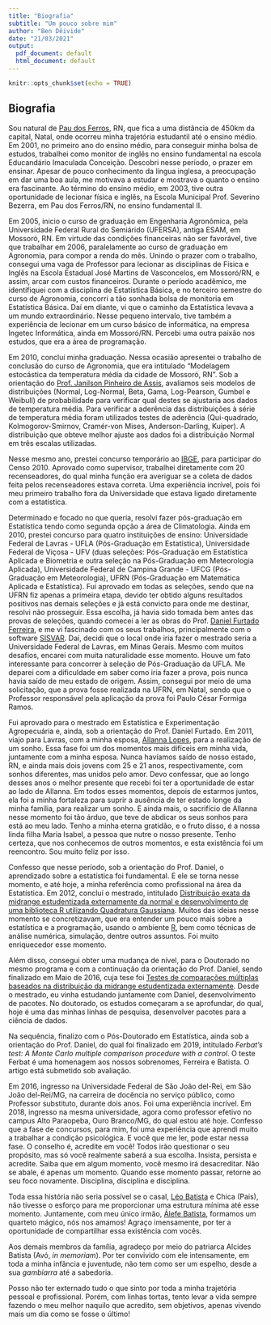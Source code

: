 ```yaml
---
title: "Biografia"
subtitle: "Um pouco sobre mim"
author: "Ben Dêivide"
date: "21/03/2021"
output:
  pdf_document: default
  html_document: default
---
```


```r
knitr::opts_chunk$set(echo = TRUE)
```

## Biografia

Sou natural de [Pau dos Ferros](http://pt.wikipedia.org/wiki/Pau_dos_Ferros), RN, que fica a uma distância de 450km da capital, Natal, onde ocorreu minha trajetória estudantil até o ensino médio. Em 2001, no primeiro ano do ensino médio, para conseguir minha bolsa de estudos, trabalhei como monitor de inglês no ensino fundamental na escola Educandário Imaculada Conceição. Descobri nesse período, o prazer em ensinar. Apesar de pouco conhecimento da língua inglesa, a preocupação em dar uma boa aula, me motivava a estudar e mostrava o quanto o ensino era fascinante. Ao término do ensino médio, em 2003, tive outra oportunidade de lecionar
física e inglês, na Escola Municipal Prof. Severino Bezerra, em Pau dos Ferros/RN, no ensino fundamental II. 

Em 2005, inicio o curso de graduação em Engenharia Agronômica, pela Universidade Federal Rural do Semiárido (UFERSA), antiga ESAM, em Mossoró, RN.
Em virtude das condições financeiras não ser favorável, tive que trabalhar em 2006, paralelamente ao curso de graduação em Agronomia, para compor a renda do mês. Unindo o prazer com o trabalho, consegui uma vaga de Professor para lecionar as disciplinas de
Física e Inglês na Escola Estadual José Martins de Vasconcelos, em Mossoró/RN, e assim, arcar com custos financeiros. Durante o período acadêmico, me identifiquei com a disciplina
de Estatística Básica, e no terceiro semestre do curso de Agronomia, concorri a tão sonhada bolsa de monitoria em Estatística Básica. Daí em diante, vi que o caminho da Estatística levava a um mundo extraordinário. Nesse pequeno intervalo, tive também a experiência de
lecionar em um curso básico de informática, na empresa Ingetec Informática, ainda em Mossoró/RN. Percebi uma outra paixão nos estudos, que era a área de programação.

Em 2010, concluí minha graduação. Nessa ocasião apresentei o trabalho de conclusão do curso de Agronomia, que era intitulado “Modelagem estocástica da temperatura média da cidade de Mossoró, RN”. Sob a orientação do [Prof. Janilson Pinheiro de Assis](https://sigaa.ufersa.edu.br/sigaa/public/docente/portal.jsf?siape=396304), avaliamos
seis modelos de distribuições (Normal, Log-Normal, Beta, Gama, Log-Pearson, Gumbel e
Weibull) de probabilidade para verificar qual destes se ajustaria aos dados de temperatura
média. Para verificar a aderência das distribuições à série de temperatura média foram
utilizados testes de aderência (Qui-quadrado, Kolmogorov-Smirnov, Cramér-von Mises,
Anderson-Darling, Kuiper). A distribuição que obteve melhor ajuste aos dados foi a
distribuição Normal em três escalas utilizadas.

Nesse mesmo ano, prestei concurso temporário ao [IBGE](https://www.ibge.gov.br/), para participar do Censo 2010. Aprovado como supervisor, trabalhei diretamente com 20 recenseadores, do qual minha
função era averiguar se a coleta de dados feita pelos recenseadores estava correta. Uma
experiência incrível, pois foi meu primeiro trabalho fora da Universidade que estava ligado
diretamente com a estatística.

Determinado e focado no que queria, resolvi fazer pós-graduação em Estatística tendo
como segunda opção a área de Climatologia. Ainda em 2010, prestei concurso para quatro
instituições de ensino: Universidade Federal de Lavras - UFLA (Pós-Graduação em
Estatística), Universidade Federal de Viçosa - UFV (duas seleções: Pós-Graduação em Estatística
Aplicada e Biometria e outra seleção na Pós-Graduação em Meteorologia Aplicada),
Universidade Federal de Campina Grande - UFCG (Pós-Graduação em Meteorologia),
UFRN (Pós-Graduação em Matemática Aplicada e Estatística). Fui aprovado em todas
as seleções, sendo que na UFRN fiz apenas a primeira etapa, devido ter obtido alguns resultados positivos nas demais seleções e já está convicto para onde me destinar, resolvi não prosseguir. Essa escolha, já havia sido tomada bem antes das provas de seleções, quando comecei a ler as obras do Prof.
[Daniel Furtado Ferreira](https://des.ufla.br/~danielff/), e me vi fascinado com os seus trabalhos, principalmente com o software [SISVAR](https://des.ufla.br/~danielff/programas/sisvar.html). Daí, decidi que o local onde iria fazer o mestrado seria a Universidade
Federal de Lavras, em Minas Gerais.
Mesmo com muitos desafios, encarei com muita naturalidade esse momento. Houve
um fato interessante para concorrer à seleção de Pós-Graduação da UFLA. Me deparei
com a dificuldade em saber como iria fazer a prova, pois nunca havia saído de meu estado
de origem. Assim, consegui por meio de uma solicitação, que a prova fosse realizada
na UFRN, em Natal, sendo que o Professor responsável pela aplicação da prova foi Paulo
César Formiga Ramos. 

Fui aprovado para o mestrado em Estatística e Experimentação
Agropecuária e, ainda, sob a orientação do Prof. Daniel Furtado. Em 2011, viajo para
Lavras, com a minha esposa, [Allanna Lopes](https://www.instagram.com/allannadvl/), para a realização de um sonho. Essa fase foi um dos momentos mais difíceis em minha vida, juntamente com a minha esposa. Nunca havíamos saído de nosso estado, RN, e ainda mais dois jovens com 25 e 21 anos, respectivamente, com sonhos diferentes, mas unidos pelo amor. Devo confessar, que ao longo desses anos o melhor presente que recebi foi ter a oportunidade de estar ao lado de Allanna. Em todos esses momentos, depois de estarmos juntos, ela foi a minha fortaleza para suprir a ausência de ter estado longe da minha família, para realizar um sonho. E ainda mais, o sacrifício de Allanna nesse momento foi tão árduo, que teve de abdicar os seus sonhos para está ao meu lado. Tenho a minha eterna gratidão, e o fruto disso, é a nossa linda filha Maria Isabel, a pessoa que nutre o nosso presente. Tenho certeza, que nos conhecemos de outros momentos, e esta existência foi um reencontro. Sou muito feliz por isso.

Confesso que nesse período, sob a orientação do Prof. Daniel, o aprendizado sobre a
estatística foi fundamental. E ele se torna nesse momento, e até hoje, a minha referência como profissional na área da
Estatística. Em 2012, concluí o mestrado, intitulado [Distribuição exata da midrange estudentizada externamente da normal e desenvolvimento de uma biblioteca R utilizando Quadratura Gaussiana](http://repositorio.ufla.br/bitstream/1/753/1/DISSERTA%c3%87%c3%83O_Distribui%c3%a7%c3%a3o%20exata%20da%20midrange%20estudentizada%20externamente%20da%20normal%20e%20desenvolvimento%20de%20uma%20biblioteca%20R%20utilizando%20Quadratur.pdf). Muitos das ideias nesse momento se concretizavam, que era entender um pouco mais sobre a estatística e a programação, usando o ambiente [R](http://r-project.org/), bem como técnicas de análise numérica, simulação, dentre outros assuntos. Foi muito enriquecedor esse momento.

Além disso, consegui obter uma mudança de
nível, para o Doutorado no mesmo programa e com a continuação da orientação do Prof. Daniel, sendo finalizado em Maio de 2016, cuja tese foi [Testes de comparações múltiplas baseados na distribuição da midrange estudentizada externamente](http://repositorio.ufla.br/bitstream/1/11466/2/TESE_Testes%20de%20compara%c3%a7%c3%b5es%20m%c3%baltiplas%20baseados%20na%20distribui%c3%a7%c3%a3o%20da%20midrange%20estudentizada%20externamente.pdf). Desde o mestrado, eu vinha estudando juntamente com Daniel, desenvolvimento de pacotes. No doutorado, os estudos começaram a se aprofundar, do qual, hoje é uma das minhas linhas de pesquisa, desenvolver pacotes para a ciência de dados.

Na sequência, finalizo com o Pós-Doutorado em Estatística, ainda sob a orientação do Prof. Daniel, do qual foi finalizado em 2019, intitulado *Ferbat’s test: A Monte Carlo multiple comparison
procedure with a control*. O teste Ferbat é uma homenagem aos nossos sobrenomes, Ferreira e Batista. O artigo está submetido sob avaliação.

Em 2016, ingresso na Universidade Federal de São João del-Rei, em São João del-Rei/MG, na carreira de docência no serviço público, como Professor substituto, durante dois anos. Foi uma experiência incrível. Em 2018, ingresso na mesma universidade, agora como professor efetivo no campus Alto Paraopeba, Ouro Branco/MG, do qual estou até hoje. Confesso que a fase de concursos, para mim, foi uma experiência que aprendi muito a trabalhar a condição psicológica. E você que me ler, pode estar nessa fase. O conselho é, acredite em você! Todos irão questionar o seu propósito, mas só você realmente saberá a sua escolha. Insista, persista e acredite. Saiba que em algum momento, você mesmo irá desacreditar. Não se abale, é apenas um momento. Quando esse momento passar, retorne ao seu foco novamente. Disciplina, disciplina e disciplina.

Toda essa história não seria possível se o casal, [Léo Batista](https://www.facebook.com/josealcigeriobatista.alcigerio) e Chica (Pais), não tivesse o esforço para me proporcionar uma estrutura mínima até esse momento. Juntamente, com meu único irmão, [Álefe Batista](https://www.instagram.com/alefebatistareal/), formamos um quarteto mágico, nós nos amamos! Agraço imensamente, por ter a oportunidade de compartilhar essa existência com vocês.

Aos demais membros da família, agradeço por meio do patriarca Alcides Batista (Avó, *in memoriam*). Por ter convivido com ele intensamente, em toda a minha infância e juventude, não tem como ser um espelho, desde a sua *gambiarra* até a sabedoria.

Posso não ter externado tudo o que sinto por toda a minha trajetória pessoal e profissional. Porém, com linhas tortas, tento levar a vida sempre fazendo o meu melhor naquilo que acredito, sem objetivos, apenas vivendo mais um dia como se fosse o último!